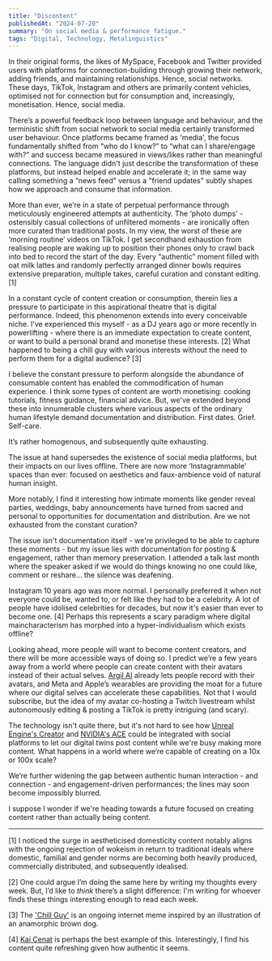 ```yaml
---
title: "Discontent"
publishedAt: "2024-07-20"
summary: "On social media & performance fatigue."
tags: "Digital, Technology, Metalinguistics"
---
```


In their original forms, the likes of MySpace, Facebook and Twitter provided users with platforms for connection-building through growing their network, adding friends, and maintaining relationships. Hence, social networks. These days, TikTok, Instagram and others are primarily content vehicles, optimised not for connection but for consumption and, increasingly, monetisation. Hence, social media.

There’s a powerful feedback loop between language and behaviour, and the terministic shift from social network to social media certainly transformed user behaviour. Once platforms became framed as 'media', the focus fundamentally shifted from “who do I know?” to “what can I share/engage with?” and success became measured in views/likes rather than meaningful connections. The language didn't just describe the transformation of these platforms, but instead helped enable and accelerate it; in the same way calling something a “news feed” versus a "friend updates" subtly shapes how we approach and consume that information.

More than ever, we’re in a state of perpetual performance through meticulously engineered attempts at authenticity. The ‘photo dumps’ - ostensibly casual collections of unfiltered moments - are ironically often more curated than traditional posts. In my view, the worst of these are ‘morning routine’ videos on TikTok. I get secondhand exhaustion from realising people are waking up to position their phones only to crawl back into bed to record the start of the day. Every “authentic” moment filled with oat milk lattes and randomly perfectly arranged dinner bowls requires extensive preparation, multiple takes, careful curation and constant editing. \[1\]

In a constant cycle of content creation or consumption, therein lies a pressure to participate in this aspirational theatre that is digital performance. Indeed, this phenomenon extends into every conceivable niche. I’ve experienced this myself - as a DJ years ago or more recently in powerlifting - where there is an immediate expectation to create content, or want to build a personal brand and monetise these interests. \[2\] What happened to being a chill guy with various interests without the need to perform them for a digital audience? \[3\]

I believe the constant pressure to perform alongside the abundance of consumable content has enabled the commodification of human experience. I think some types of content are worth monetising: cooking tutorials, fitness guidance, financial advice. But, we've extended beyond these into innumerable clusters where various aspects of the ordinary human lifestyle demand documentation and distribution. First dates. Grief. Self-care.

It’s rather homogenous, and subsequently quite exhausting.

The issue at hand supersedes the existence of social media platforms, but their impacts on our lives offline. There are now more ‘Instagrammable’ spaces than ever: focused on aesthetics and faux-ambience void of natural human insight.

More notably, I find it interesting how intimate moments like gender reveal parties, weddings, baby announcements have turned from sacred and personal to opportunities for documentation and distribution. Are we not exhausted from the constant curation?

The issue isn't documentation itself - we're privileged to be able to capture these moments - but my issue lies with documentation for posting & engagement, rather than memory preservation. I attended a talk last month where the speaker asked if we would do things knowing no one could like, comment or reshare… the silence was deafening.

Instagram 10 years ago was more normal. I personally preferred it when not everyone could be, wanted to, or felt like they had to be a celebrity. A lot of people have idolised celebrities for decades, but now it's easier than ever to become one. \[4\] Perhaps this represents a scary paradigm where digital maincharacterism has morphed into a hyper-individualism which exists offline?

Looking ahead, more people will want to become content creators, and there will be more accessible ways of doing so. I predict we’re a few years away from a world where people can create content with their avatars instead of their actual selves. [Argil AI](http://argil.ai/) already lets people record with their avatars, and Meta and Apple’s wearables are providing the moat for a future where our digital selves can accelerate these capabilities. Not that I would subscribe, but the idea of my avatar co-hosting a Twitch livestream whilst autonomously editing & posting a TikTok is pretty intriguing (and scary).

The technology isn't quite there, but it's not hard to see how [Unreal Engine's Creator](https://www.unrealengine.com/en-US/metahuman) and [NVIDIA's ACE](https://blogs.nvidia.com/blog/omniverse-ace-early-access/) could be integrated with social platforms to let our digital twins post content while we're busy making more content. What happens in a world where we’re capable of creating on a 10x or 100x scale?

We’re further widening the gap between authentic human interaction - and connection - and engagement-driven performances; the lines may soon become impossibly blurred.

I suppose I wonder if we're heading towards a future focused on creating content rather than actually being content.

---

\[1\] I noticed the surge in aestheticised domesticity content notably aligns with the ongoing rejection of wokeism in return to traditional ideals where domestic, familial and gender norms are becoming both heavily produced, commercially distributed, and subsequently idealised.

\[2\] One could argue I’m doing the same here by writing my thoughts every week. But, I’d like to _think_ there’s a slight difference: I'm writing for whoever finds these things interesting enough to read each week.

\[3\] The ['Chill Guy'](https://www.collater.al/en/just-a-chill-guy-illustration-meme/) is an ongoing internet meme inspired by an illustration of an anamorphic brown dog.

\[4\] [Kai Cenat](https://www.twitch.tv/kaicenat) is perhaps the best example of this. Interestingly, I find his content quite refreshing given how authentic it seems.

